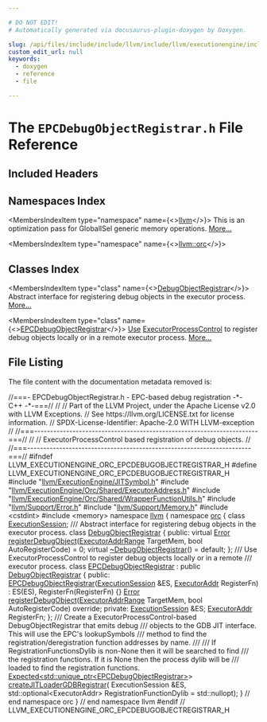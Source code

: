 ```yaml
---

# DO NOT EDIT!
# Automatically generated via docusaurus-plugin-doxygen by Doxygen.

slug: /api/files/include/include/llvm/include/llvm/executionengine/include/llvm/executionengine/orc/epcdebugobjectregistrar-h
custom_edit_url: null
keywords:
  - doxygen
  - reference
  - file

---
```





# The `EPCDebugObjectRegistrar.h` File Reference

<DoxygenPage pluginConfig={pluginConfig}>



## Included Headers

<IncludesList>
<IncludesListItem
  filePath="llvm/ExecutionEngine/JITSymbol.h"
  permalink="/docs/api/files/include/include/llvm/include/llvm/executionengine/jitsymbol-h"
  isLocal="true" />
<IncludesListItem
  filePath="llvm/ExecutionEngine/Orc/Shared/ExecutorAddress.h"
  permalink="/docs/api/files/include/include/llvm/include/llvm/executionengine/include/llvm/executionengine/orc/include/llvm/executionengine/orc/shared/executoraddress-h"
  isLocal="true" />
<IncludesListItem
  filePath="llvm/ExecutionEngine/Orc/Shared/WrapperFunctionUtils.h"
  permalink="/docs/api/files/include/include/llvm/include/llvm/executionengine/include/llvm/executionengine/orc/include/llvm/executionengine/orc/shared/wrapperfunctionutils-h"
  isLocal="true" />
<IncludesListItem
  filePath="llvm/Support/Error.h"
  permalink="/docs/api/files/include/include/llvm/include/llvm/support/error-h"
  isLocal="true" />
<IncludesListItem
  filePath="llvm/Support/Memory.h"
  permalink="/docs/api/files/include/include/llvm/include/llvm/support/memory-h"
  isLocal="true" />
<IncludesListItem
  filePath="cstdint"
  permalink=""
  isLocal="false" />
<IncludesListItem
  filePath="memory"
  permalink=""
  isLocal="false" />
</IncludesList>

## Namespaces Index

<MembersIndex>

<MembersIndexItem
  type="namespace"
  name={<><a href="/docs/api/namespaces/llvm">llvm</a></>}>
This is an optimization pass for GlobalISel generic memory operations. <a href="/docs/api/namespaces/llvm/#details">More...</a>
</MembersIndexItem>

<MembersIndexItem
  type="namespace"
  name={<><a href="/docs/api/namespaces/llvm/orc">llvm::orc</a></>}>
</MembersIndexItem>

</MembersIndex>

## Classes Index

<MembersIndex>

<MembersIndexItem
  type="class"
  name={<><a href="/docs/api/classes/llvm/orc/debugobjectregistrar">DebugObjectRegistrar</a></>}>
Abstract interface for registering debug objects in the executor process. <a href="/docs/api/classes/llvm/orc/debugobjectregistrar/#details">More...</a>
</MembersIndexItem>

<MembersIndexItem
  type="class"
  name={<><a href="/docs/api/classes/llvm/orc/epcdebugobjectregistrar">EPCDebugObjectRegistrar</a></>}>
<a href="/docs/api/classes/llvm/use">Use</a> <a href="/docs/api/classes/llvm/orc/executorprocesscontrol">ExecutorProcessControl</a> to register debug objects locally or in a remote executor process. <a href="/docs/api/classes/llvm/orc/epcdebugobjectregistrar/#details">More...</a>
</MembersIndexItem>

</MembersIndex>


## File Listing

The file content with the documentation metadata removed is:

<ProgramListing>

<Link id="l00001" /><CodeLine lineNumber="1"><Highlight kind="comment">//===- EPCDebugObjectRegistrar.h - EPC-based debug registration -&#42;- C++ -&#42;-===//</Highlight><Highlight kind="normal"></Highlight></CodeLine>
<Link id="l00002" /><CodeLine lineNumber="2"><Highlight kind="normal"></Highlight><Highlight kind="comment">//</Highlight><Highlight kind="normal"></Highlight></CodeLine>
<Link id="l00003" /><CodeLine lineNumber="3"><Highlight kind="normal"></Highlight><Highlight kind="comment">// Part of the LLVM Project, under the Apache License v2.0 with LLVM Exceptions.</Highlight><Highlight kind="normal"></Highlight></CodeLine>
<Link id="l00004" /><CodeLine lineNumber="4"><Highlight kind="normal"></Highlight><Highlight kind="comment">// See https://llvm.org/LICENSE.txt for license information.</Highlight><Highlight kind="normal"></Highlight></CodeLine>
<Link id="l00005" /><CodeLine lineNumber="5"><Highlight kind="normal"></Highlight><Highlight kind="comment">// SPDX-License-Identifier: Apache-2.0 WITH LLVM-exception</Highlight><Highlight kind="normal"></Highlight></CodeLine>
<Link id="l00006" /><CodeLine lineNumber="6"><Highlight kind="normal"></Highlight><Highlight kind="comment">//</Highlight><Highlight kind="normal"></Highlight></CodeLine>
<Link id="l00007" /><CodeLine lineNumber="7"><Highlight kind="normal"></Highlight><Highlight kind="comment">//===----------------------------------------------------------------------===//</Highlight><Highlight kind="normal"></Highlight></CodeLine>
<Link id="l00008" /><CodeLine lineNumber="8"><Highlight kind="normal"></Highlight><Highlight kind="comment">//</Highlight><Highlight kind="normal"></Highlight></CodeLine>
<Link id="l00009" /><CodeLine lineNumber="9"><Highlight kind="normal"></Highlight><Highlight kind="comment">// ExecutorProcessControl based registration of debug objects.</Highlight><Highlight kind="normal"></Highlight></CodeLine>
<Link id="l00010" /><CodeLine lineNumber="10"><Highlight kind="normal"></Highlight><Highlight kind="comment">//</Highlight><Highlight kind="normal"></Highlight></CodeLine>
<Link id="l00011" /><CodeLine lineNumber="11"><Highlight kind="normal"></Highlight><Highlight kind="comment">//===----------------------------------------------------------------------===//</Highlight><Highlight kind="normal"></Highlight></CodeLine>
<Link id="l00012" /><CodeLine lineNumber="12"><Highlight kind="normal"></Highlight></CodeLine>
<Link id="l00013" /><CodeLine lineNumber="13"><Highlight kind="normal"></Highlight><Highlight kind="preprocessor">#ifndef LLVM&#95;EXECUTIONENGINE&#95;ORC&#95;EPCDEBUGOBJECTREGISTRAR&#95;H</Highlight><Highlight kind="normal"></Highlight></CodeLine>
<Link id="l00014" /><CodeLine lineNumber="14"><Highlight kind="normal"></Highlight><Highlight kind="preprocessor">#define LLVM&#95;EXECUTIONENGINE&#95;ORC&#95;EPCDEBUGOBJECTREGISTRAR&#95;H</Highlight><Highlight kind="normal"></Highlight></CodeLine>
<Link id="l00015" /><CodeLine lineNumber="15"><Highlight kind="normal"></Highlight></CodeLine>
<Link id="l00016" /><CodeLine lineNumber="16"><Highlight kind="normal"></Highlight><Highlight kind="preprocessor">#include &quot;<a href="/docs/api/files/include/include/llvm/include/llvm/executionengine/jitsymbol-h">llvm/ExecutionEngine/JITSymbol.h</a>&quot;</Highlight><Highlight kind="normal"></Highlight></CodeLine>
<Link id="l00017" /><CodeLine lineNumber="17"><Highlight kind="normal"></Highlight><Highlight kind="preprocessor">#include &quot;<a href="/docs/api/files/include/include/llvm/include/llvm/executionengine/include/llvm/executionengine/orc/include/llvm/executionengine/orc/shared/executoraddress-h">llvm/ExecutionEngine/Orc/Shared/ExecutorAddress.h</a>&quot;</Highlight><Highlight kind="normal"></Highlight></CodeLine>
<Link id="l00018" /><CodeLine lineNumber="18"><Highlight kind="normal"></Highlight><Highlight kind="preprocessor">#include &quot;<a href="/docs/api/files/include/include/llvm/include/llvm/executionengine/include/llvm/executionengine/orc/include/llvm/executionengine/orc/shared/wrapperfunctionutils-h">llvm/ExecutionEngine/Orc/Shared/WrapperFunctionUtils.h</a>&quot;</Highlight><Highlight kind="normal"></Highlight></CodeLine>
<Link id="l00019" /><CodeLine lineNumber="19"><Highlight kind="normal"></Highlight><Highlight kind="preprocessor">#include &quot;<a href="/docs/api/files/include/include/llvm/include/llvm/support/error-h">llvm/Support/Error.h</a>&quot;</Highlight><Highlight kind="normal"></Highlight></CodeLine>
<Link id="l00020" /><CodeLine lineNumber="20"><Highlight kind="normal"></Highlight><Highlight kind="preprocessor">#include &quot;<a href="/docs/api/files/include/include/llvm/include/llvm/support/memory-h">llvm/Support/Memory.h</a>&quot;</Highlight><Highlight kind="normal"></Highlight></CodeLine>
<Link id="l00021" /><CodeLine lineNumber="21"><Highlight kind="normal"></Highlight></CodeLine>
<Link id="l00022" /><CodeLine lineNumber="22"><Highlight kind="normal"></Highlight><Highlight kind="preprocessor">#include &lt;cstdint&gt;</Highlight><Highlight kind="normal"></Highlight></CodeLine>
<Link id="l00023" /><CodeLine lineNumber="23"><Highlight kind="normal"></Highlight><Highlight kind="preprocessor">#include &lt;memory&gt;</Highlight><Highlight kind="normal"></Highlight></CodeLine>
<Link id="l00024" /><CodeLine lineNumber="24"><Highlight kind="normal"></Highlight></CodeLine>
<Link id="l00025" /><CodeLine lineNumber="25"><Highlight kind="normal"></Highlight><Highlight kind="keyword">namespace </Highlight><Highlight kind="normal"><a href="/docs/api/namespaces/llvm">llvm</a> &#123;</Highlight></CodeLine>
<Link id="l00026" /><CodeLine lineNumber="26"><Highlight kind="normal"></Highlight><Highlight kind="keyword">namespace </Highlight><Highlight kind="normal"><a href="/docs/api/namespaces/llvm/orc">orc</a> &#123;</Highlight></CodeLine>
<Link id="l00027" /><CodeLine lineNumber="27"><Highlight kind="normal"></Highlight></CodeLine>
<Link id="l00028" /><CodeLine lineNumber="28"><Highlight kind="normal"></Highlight><Highlight kind="keyword">class </Highlight><Highlight kind="normal"><a href="/docs/api/classes/llvm/orc/executionsession">ExecutionSession</a>;</Highlight></CodeLine>
<Link id="l00029" /><CodeLine lineNumber="29"><Highlight kind="normal"></Highlight><Highlight kind="comment"></Highlight></CodeLine>
<Link id="l00030" /><CodeLine lineNumber="30"><Highlight kind="comment">/// Abstract interface for registering debug objects in the executor process.</Highlight><Highlight kind="normal"></Highlight></CodeLine>
<Link id="l00031" /><CodeLine lineNumber="31" lineLink="/docs/api/classes/llvm/orc/debugobjectregistrar"><Highlight kind="normal"></Highlight><Highlight kind="keyword">class </Highlight><Highlight kind="normal"><a href="/docs/api/classes/llvm/orc/debugobjectregistrar">DebugObjectRegistrar</a> &#123;</Highlight></CodeLine>
<Link id="l00032" /><CodeLine lineNumber="32"><Highlight kind="normal"></Highlight><Highlight kind="keyword">public</Highlight><Highlight kind="normal">:</Highlight></CodeLine>
<Link id="l00033" /><CodeLine lineNumber="33" lineLink="/docs/api/classes/llvm/orc/debugobjectregistrar/#a1bb76c22e5bd7c0b2d9c56e3daddce01"><Highlight kind="normal">  </Highlight><Highlight kind="keyword">virtual</Highlight><Highlight kind="normal"> <a href="/docs/api/classes/llvm/error">Error</a> <a href="/docs/api/classes/llvm/orc/debugobjectregistrar/#a1bb76c22e5bd7c0b2d9c56e3daddce01">registerDebugObject</a>(<a href="/docs/api/structs/llvm/orc/executoraddrrange">ExecutorAddrRange</a> TargetMem,</Highlight></CodeLine>
<Link id="l00034" /><CodeLine lineNumber="34"><Highlight kind="normal">                                    </Highlight><Highlight kind="keywordtype">bool</Highlight><Highlight kind="normal"> AutoRegisterCode) = 0;</Highlight></CodeLine>
<Link id="l00035" /><CodeLine lineNumber="35" lineLink="/docs/api/classes/llvm/orc/debugobjectregistrar/#a6f4c05229a2c9bef6bb421dabd7cf71e"><Highlight kind="normal">  </Highlight><Highlight kind="keyword">virtual</Highlight><Highlight kind="normal"> <a href="/docs/api/classes/llvm/orc/debugobjectregistrar/#a6f4c05229a2c9bef6bb421dabd7cf71e">~DebugObjectRegistrar</a>() = </Highlight><Highlight kind="keywordflow">default</Highlight><Highlight kind="normal">;</Highlight></CodeLine>
<Link id="l00036" /><CodeLine lineNumber="36"><Highlight kind="normal">&#125;;</Highlight></CodeLine>
<Link id="l00037" /><CodeLine lineNumber="37"><Highlight kind="normal"></Highlight><Highlight kind="comment"></Highlight></CodeLine>
<Link id="l00038" /><CodeLine lineNumber="38"><Highlight kind="comment">/// Use ExecutorProcessControl to register debug objects locally or in a remote</Highlight></CodeLine>
<Link id="l00039" /><CodeLine lineNumber="39"><Highlight kind="comment">/// executor process.</Highlight><Highlight kind="normal"></Highlight></CodeLine>
<Link id="l00040" /><CodeLine lineNumber="40" lineLink="/docs/api/classes/llvm/orc/epcdebugobjectregistrar"><Highlight kind="normal"></Highlight><Highlight kind="keyword">class </Highlight><Highlight kind="normal"><a href="/docs/api/classes/llvm/orc/epcdebugobjectregistrar/#a78939a94ba5bb5f99a6ef422298cbb82">EPCDebugObjectRegistrar</a> : </Highlight><Highlight kind="keyword">public</Highlight><Highlight kind="normal"> <a href="/docs/api/classes/llvm/orc/debugobjectregistrar">DebugObjectRegistrar</a> &#123;</Highlight></CodeLine>
<Link id="l00041" /><CodeLine lineNumber="41"><Highlight kind="normal"></Highlight><Highlight kind="keyword">public</Highlight><Highlight kind="normal">:</Highlight></CodeLine>
<Link id="l00042" /><CodeLine lineNumber="42" lineLink="/docs/api/classes/llvm/orc/epcdebugobjectregistrar/#a78939a94ba5bb5f99a6ef422298cbb82"><Highlight kind="normal">  <a href="/docs/api/classes/llvm/orc/epcdebugobjectregistrar/#a78939a94ba5bb5f99a6ef422298cbb82">EPCDebugObjectRegistrar</a>(<a href="/docs/api/classes/llvm/orc/executionsession">ExecutionSession</a> &amp;ES, <a href="/docs/api/classes/llvm/orc/executoraddr">ExecutorAddr</a> RegisterFn)</Highlight></CodeLine>
<Link id="l00043" /><CodeLine lineNumber="43"><Highlight kind="normal">      : ES(ES), RegisterFn(RegisterFn) &#123;&#125;</Highlight></CodeLine>
<Link id="l00044" /><CodeLine lineNumber="44"><Highlight kind="normal"></Highlight></CodeLine>
<Link id="l00045" /><CodeLine lineNumber="45"><Highlight kind="normal">  <a href="/docs/api/classes/llvm/error">Error</a> <a href="/docs/api/classes/llvm/orc/epcdebugobjectregistrar/#a8faf2a000ebf15bd95b35631ee1dcf7a">registerDebugObject</a>(<a href="/docs/api/structs/llvm/orc/executoraddrrange">ExecutorAddrRange</a> TargetMem,</Highlight></CodeLine>
<Link id="l00046" /><CodeLine lineNumber="46"><Highlight kind="normal">                            </Highlight><Highlight kind="keywordtype">bool</Highlight><Highlight kind="normal"> AutoRegisterCode) </Highlight><Highlight kind="keyword">override</Highlight><Highlight kind="normal">;</Highlight></CodeLine>
<Link id="l00047" /><CodeLine lineNumber="47"><Highlight kind="normal"></Highlight></CodeLine>
<Link id="l00048" /><CodeLine lineNumber="48"><Highlight kind="normal"></Highlight><Highlight kind="keyword">private</Highlight><Highlight kind="normal">:</Highlight></CodeLine>
<Link id="l00049" /><CodeLine lineNumber="49"><Highlight kind="normal">  <a href="/docs/api/classes/llvm/orc/executionsession">ExecutionSession</a> &amp;ES;</Highlight></CodeLine>
<Link id="l00050" /><CodeLine lineNumber="50"><Highlight kind="normal">  <a href="/docs/api/classes/llvm/orc/executoraddr">ExecutorAddr</a> RegisterFn;</Highlight></CodeLine>
<Link id="l00051" /><CodeLine lineNumber="51"><Highlight kind="normal">&#125;;</Highlight></CodeLine>
<Link id="l00052" /><CodeLine lineNumber="52"><Highlight kind="normal"></Highlight><Highlight kind="comment"></Highlight></CodeLine>
<Link id="l00053" /><CodeLine lineNumber="53"><Highlight kind="comment">/// Create a ExecutorProcessControl-based DebugObjectRegistrar that emits debug</Highlight></CodeLine>
<Link id="l00054" /><CodeLine lineNumber="54"><Highlight kind="comment">/// objects to the GDB JIT interface. This will use the EPC&#39;s lookupSymbols</Highlight></CodeLine>
<Link id="l00055" /><CodeLine lineNumber="55"><Highlight kind="comment">/// method to find the registration/deregistration  function addresses by name.</Highlight></CodeLine>
<Link id="l00056" /><CodeLine lineNumber="56"><Highlight kind="comment">///</Highlight></CodeLine>
<Link id="l00057" /><CodeLine lineNumber="57"><Highlight kind="comment">/// If RegistrationFunctionsDylib is non-None then it will be searched to find</Highlight></CodeLine>
<Link id="l00058" /><CodeLine lineNumber="58"><Highlight kind="comment">/// the registration functions. If it is None then the process dylib will be</Highlight></CodeLine>
<Link id="l00059" /><CodeLine lineNumber="59"><Highlight kind="comment">/// loaded to find the registration functions.</Highlight><Highlight kind="normal"></Highlight></CodeLine>
<Link id="l00060" /><CodeLine lineNumber="60"><Highlight kind="normal"><a href="/docs/api/classes/llvm/expected">Expected&lt;std::unique&#95;ptr&lt;EPCDebugObjectRegistrar&gt;</a>&gt; <a href="/docs/api/namespaces/llvm/orc/#ae53a8455d8df0ace36f281ea470736c6">createJITLoaderGDBRegistrar</a>(</Highlight></CodeLine>
<Link id="l00061" /><CodeLine lineNumber="61"><Highlight kind="normal">    ExecutionSession &amp;ES,</Highlight></CodeLine>
<Link id="l00062" /><CodeLine lineNumber="62"><Highlight kind="normal">    std::optional&lt;ExecutorAddr&gt; RegistrationFunctionDylib = std::nullopt);</Highlight></CodeLine>
<Link id="l00063" /><CodeLine lineNumber="63"><Highlight kind="normal"></Highlight></CodeLine>
<Link id="l00064" /><CodeLine lineNumber="64"><Highlight kind="normal">&#125; </Highlight><Highlight kind="comment">// end namespace orc</Highlight><Highlight kind="normal"></Highlight></CodeLine>
<Link id="l00065" /><CodeLine lineNumber="65"><Highlight kind="normal">&#125; </Highlight><Highlight kind="comment">// end namespace llvm</Highlight><Highlight kind="normal"></Highlight></CodeLine>
<Link id="l00066" /><CodeLine lineNumber="66"><Highlight kind="normal"></Highlight></CodeLine>
<Link id="l00067" /><CodeLine lineNumber="67"><Highlight kind="normal"></Highlight><Highlight kind="preprocessor">#endif </Highlight><Highlight kind="comment">// LLVM&#95;EXECUTIONENGINE&#95;ORC&#95;EPCDEBUGOBJECTREGISTRAR&#95;H</Highlight><Highlight kind="normal"></Highlight></CodeLine>

</ProgramListing>

</DoxygenPage>
